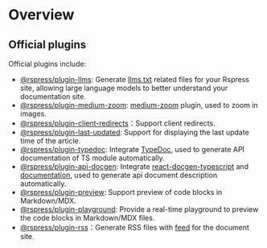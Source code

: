 # Overview

## Official plugins

Official plugins include:

- [@rspress/plugin-llms](./llms): Generate [llms.txt](https://llmstxt.org/) related files for your Rspress site, allowing large language models to better understand your documentation site.
- [@rspress/plugin-medium-zoom](./medium-zoom): [medium-zoom](https://github.com/francoischalifour/medium-zoom) plugin, used to zoom in images.
- [@rspress/plugin-client-redirects](./client-redirects)：Support client redirects.
- [@rspress/plugin-last-updated](./last-updated): Support for displaying the last update time of the article.
- [@rspress/plugin-typedoc](./typedoc): Integrate [TypeDoc](https://github.com/TypeStrong/typedoc), used to generate API documentation of TS module automatically.
- [@rspress/plugin-api-docgen](./api-docgen): Integrate [react-docgen-typescript](https://github.com/styleguidist/react-docgen-typescript) and [documentation](https://github.com/documentationjs/documentation), used to generate api document description automatically.
- [@rspress/plugin-preview](./preview): Support preview of code blocks in Markdown/MDX.
- [@rspress/plugin-playground](./playground): Provide a real-time playground to preview the code blocks in Markdown/MDX files.
- [@rspress/plugin-rss](./rss)：Generate RSS files with [feed](https://github.com/jpmonette/feed) for the document site.
